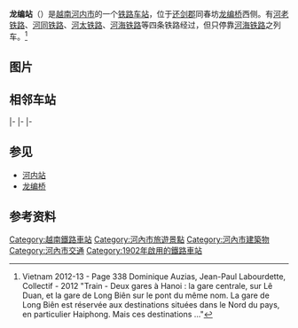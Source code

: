 {{Infobox Station
| name = 龍編站
| native_name = Ga Long Biên
| native_name_lang = vi
| image = GA LONG BIEN HANOI VIETNAM FEB 2012 (7011997421).jpg
| image_size =  
| image_caption = 2012年02月龍編站
| address = [[河內市|河內市]][[還劍郡|還劍郡]][[同春坊|同春坊]]陳日燏路
| country = {{VIE}}
| coordinates = {{coord|21|10|18|N|105|47|59|E|type:railwaystation|display=inline,title}}
| web = 
| line = [[河老铁路|河老铁路]]<br />[[河同铁路|河同铁路]]<br />[[河太铁路|河太铁路]]<br />[[河海铁路|河海铁路]]
| code = LBI
| owned = 
| operator = <!-- 注释: [[File:Vietnam_Railways_logo_2018.svg|20px]] --> [[越南铁路總公司|越南铁路總公司]]河內鐵路開發分公司
| former = 
| connections = 
| distance = 02+050
| structure = 地面車站
| platform = 
| depth = 
| levels = 
| tracks = 1
| opened = 1902年
| closed = 
| rebuilt = 
| ADA = 
| passengers = 
| pass_year = 
| pass_percent = 
| pass_system = 
| mpassengers = 
| services = 
| map_locator = 
| route_map = 
| map_state = 
}}
'''龙编站'''（{{vie|v=Ga Long Biên|hn=Ga龍編|f=y}}）是[[越南|越南]][[河内市|河内市]]的一个[[铁路车站|铁路车站]]，位于[[还剑郡|还剑郡]]同春坊[[龙编桥|龙编桥]]西侧。有[[河老铁路|河老铁路]]、[[河同铁路|河同铁路]]、[[河太铁路|河太铁路]]、[[河海铁路|河海铁路]]等四条铁路经过，但只停靠[[河海铁路|河海铁路]]之列车。<ref>Vietnam 2012-13 - Page 338 Dominique Auzias, Jean-Paul Labourdette, Collectif - 2012 "Train - Deux gares à Hanoi : la gare centrale, sur Lê Duan, et la gare de Long Biên sur le pont du même nom. La gare de Long Biên est réservée aux destinations situées dans le Nord du pays, en particulier Haiphong. Mais ces destinations ..."</ref>


==图片==
{{gallery
|width=170
|File:GA LONG BIEN HA NOI VIETNAM FEB 2012 (6867551282).jpg|车站站房
|File:BOOKING OFFICE GA LONG BIEN HA NOI VIETNAM FEB 2012 (6867546568).jpg|售票处和进站口
|File:GA LONG BIEN AND LONG BIEN RAILWAY BRIDGE HANOI VIETNAM FEB 2012 (6979105865).jpg|站台股道
|File:GA LONG BIEN HANOI VIETNAM FEB 2012 (6827815158).jpg|列车进站
}}

==相邻车站==
{{start rail box|<!-- 注释出：[[File:Vietnam_Railways_logo_2018.svg|35px]] --> [[越南铁路|越南铁路]]}}
{{s-inop|[[河内站|河内站]]|本线起点|rows=4}}
{{s-line|[[河老铁路|河老铁路]]}}
{{s-inop|[[嘉林站|嘉林站]]|[[老街站|老街站]]/[[昆明站|昆明站]]方向}}
|-
{{s-line|[[河同铁路|河同铁路]]}}
{{s-inop|[[嘉林站|嘉林站]]|[[同登站|同登站]]方向}}
|-
{{s-line|[[河太铁路|河太铁路]]}}
{{s-inop|[[嘉林站|嘉林站]]|[[观朝站|观朝站]]方向}}
|-
{{s-line|[[河海铁路|河海铁路]]}}
{{s-inop|[[嘉林站|嘉林站]]|[[海防站|海防站]]方向}}
{{s-end}}

==参见==
*[[河内站|河内站]]
*[[龙编桥|龙编桥]]

==参考资料==
{{commonscat|Long Bien Railway Station}}
{{reflist}}

{{河老铁路}}
{{河同铁路}}
{{河太铁路}}
{{河海铁路}}

[[Category:越南鐵路車站|Category:越南鐵路車站]]
[[Category:河內市旅遊景點|Category:河內市旅遊景點]]
[[Category:河內市建築物|Category:河內市建築物]]
[[Category:河內市交通|Category:河內市交通]]
[[Category:1902年啟用的鐵路車站|Category:1902年啟用的鐵路車站]]